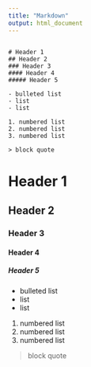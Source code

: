 ```yaml
---
title: "Markdown"
output: html_document
---
```


```

# Header 1
## Header 2
### Header 3
#### Header 4
##### Header 5

- bulleted list
- list
- list

1. numbered list
2. numbered list
3. numbered list

> block quote

```

# Header 1
## Header 2
### Header 3
#### Header 4
##### Header 5

- bulleted list
- list
- list

1. numbered list
2. numbered list
3. numbered list

> block quote
